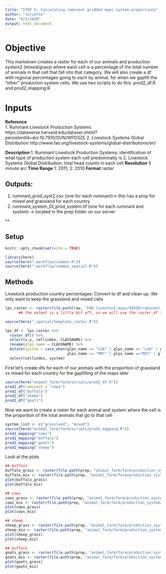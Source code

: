 ```yaml
---
title: "STEP 5: Calculating ruminant gridded maps system proportions"
author: "Juliette"
date: "9/2/2020"
output: html_document
---
```


# Objective
This markdown creates a raster for each of our animals and production system2 (mixed/grass) where each cell is a percentage of the total number of animals in that cell that fall into that category. We will also create a df with regional percentages going to each by animal, for when we gapfill the "other" production system cells. We use two scripts to do this: prod2_df.R and prod2_mapping.R

# Inputs
**Reference** 	
1. Ruminant Livestock Production Systems https://dataverse.harvard.edu/dataset.xhtml?persistentId=doi:10.7910/DVN/WPDSZE
2. Livestock Systems Global Distribution http://www.fao.org/livestock-systems/global-distributions/en/

**Description** 
1. Ruminant Livestock Production Systems: identification of what type of production system each cell predominatly is
2. Livestock Systems Global Distribution: total head counts in each cell 
**Resolution** 5 minute arc
**Time Range** 1: 2011; 2: 2010
**Format** raster

## Outputs:
1. ruminant_prod_syst2.csv (one for each ruminant)-> this has a prop for mixed and grassland for each country
2. ruminant_system_OI_prod_system.tif (one for each ruminant and system) -> located in the prep folder on our server


**

## Setup
```r
knitr::opts_chunk$set(echo = TRUE)

library(here)
source(here("_workflow/common.R"))
source(here("_workflow/common_spatial.R"))

```

## Methods
Livestock production country percentages: 
Convert to df and clean up. We only want to keep the grassland and mixed cells
```r

lps_raster <- raster(file.path(raw, "FAO_livestock_maps/d2019/ruminant_production_systems/no_landless_production_maps/2_GlobalRuminantLPS_GIS/glps_gleam_61113_10km.tif"))
      ## the extent is a little bit off, so we will use the raster_df function. It might make things a little off, unsure how much that will influence the allocation of mixed vs grassland critters

source(here("_spatial/template_raster.R"))

lps_df <- lps_raster %>% 
  raster_df() %>% 
  select(x,y, cellindex, CLASSNAME) %>% 
  rename(glps_name = CLASSNAME) %>%
  mutate(system = case_when(glps_name == "LGA" | glps_name == "LGH" | glps_name =="LGT" | glps_name =="LGY" ~ "grassland",
                            glps_name == "MRY" | glps_name =="MIY" | glps_name =="MRA" | glps_name =="MIA" | glps_name =="MRT" | glps_name =="MRH" | glps_name =="MIT" | glps_name =="MIH" ~ "mixed")) %>% 
  select(cellindex, system)

```

First let's create dfs for each of our animals with the proportion of grassland vs mixed for each country for the gapfilling of the maps later
```r

source(here("animal_farm/farm/scripts/prod2_df.R"))
prod2_df(ruminant = "cows")
prod2_df("buffalo")
prod2_df("sheep")
prod2_df("goats")
```

Now we want to create a raster for each animal and system where the cell is the proportion of the total animals that go to that cell

```r
system_list <- c("grassland", "mixed")
source(here("animal_farm/farm/scripts/prod2_mapping.R"))
prod2_mapping("cows")
prod2_mapping("buffalo")
prod2_mapping("goats")
prod2_mapping("sheep")

```

Look at the plots 
```r
## buffalo
buffalo_grass <- raster(file.path(prep, "animal_farm/farm/production_system2_tifs/buffaloes_grassland_prod_system.tif"))
buffalo_mix <- raster(file.path(prep, "animal_farm/farm/production_system2_tifs/buffaloes_mixed_prod_system.tif"))
plot(buffalo_grass)
plot(buffalo_mix)

## cows
cows_grass <- raster(file.path(prep, "animal_farm/farm/production_system2_tifs/cows_grassland_prod_system.tif"))
cows_mix <- raster(file.path(prep, "animal_farm/farm/production_system2_tifs/cows_mixed_prod_system.tif"))
plot(cows_grass)
plot(cows_mix)

## sheep
sheep_grass <- raster(file.path(prep, "animal_farm/farm/production_system2_tifs/sheep_grassland_prod_system.tif"))
sheep_mix <- raster(file.path(prep, "animal_farm/farm/production_system2_tifs/sheep_mixed_prod_system.tif"))
plot(sheep_grass)
plot(sheep_mix)

## buffalo
goats_grass <- raster(file.path(prep, "animal_farm/farm/production_system2_tifs/goats_grassland_prod_system.tif"))
goats_mix <- raster(file.path(prep, "animal_farm/farm/production_system2_tifs/goats_mixed_prod_system.tif"))
plot(goats_grass)
plot(goats_mix)
```




